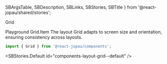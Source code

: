  SBArgsTable,
  SBDescription,
  SBLinks,
  SBStories,
  SBTitle
} from '@react-jopau/shared/stories';

<SBTitle>Grid</SBTitle>

<SBLinks>
  <SBLinks.Item href="components-layout-grid--default">Playground</SBLinks.Item>
  <SBLinks.Item href="components-layout-grid--item-docs">Grid.Item</SBLinks.Item>
</SBLinks>

<SBDescription>
  The layout Grid adapts to screen size and orientation, ensuring consistency across layouts.
</SBDescription>

```jsx dark
import { Grid } from '@react-jopau/components';
```

<SBStories.Default id="components-layout-grid--default" />

<SBArgsTable component={Grid} />

<SBStories>
  <SBStories.Item label="Fluid" id="components-layout-grid--fluid" />
  <SBStories.Item label="Responsive" id="components-layout-grid--responsive" />
  <SBStories.Item label="Auto Width" id="components-layout-grid--auto-width" />
  <SBStories.Item label="Hide Elements" id="components-layout-grid--hide-elements" />
  <SBStories.Item label="Gap" id="components-layout-grid--gap" />
  <SBStories.Item label="Direction" id="components-layout-grid--direction" />
  <SBStories.Item label="Justify" id="components-layout-grid--justify" />
  <SBStories.Item label="Align" id="components-layout-grid--align" />
  <SBStories.Item label="Columns" id="components-layout-grid--columns" />
</SBStories>

